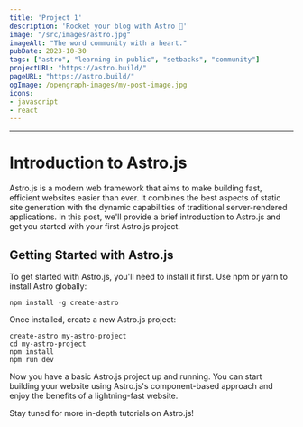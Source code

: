 ```yaml
---
title: 'Project 1'
description: 'Rocket your blog with Astro 🚀'
image: "/src/images/astro.jpg"
imageAlt: "The word community with a heart."
pubDate: 2023-10-30
tags: ["astro", "learning in public", "setbacks", "community"]
projectURL: "https://astro.build/"
pageURL: "https://astro.build/"
ogImage: /opengraph-images/my-post-image.jpg 
icons:
- javascript
- react
---
```

---


# Introduction to Astro.js

Astro.js is a modern web framework that aims to make building fast, efficient websites easier than ever. It combines the best aspects of static site generation with the dynamic capabilities of traditional server-rendered applications. In this post, we'll provide a brief introduction to Astro.js and get you started with your first Astro.js project.

## Getting Started with Astro.js

To get started with Astro.js, you'll need to install it first. Use npm or yarn to install Astro globally:

`npm install -g create-astro` 

Once installed, create a new Astro.js project:

```
create-astro my-astro-project
cd my-astro-project
npm install
npm run dev
```

Now you have a basic Astro.js project up and running. You can start building your website using Astro.js's component-based approach and enjoy the benefits of a lightning-fast website.

Stay tuned for more in-depth tutorials on Astro.js!